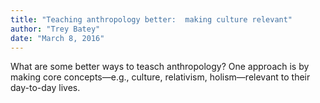 ```yaml
---
title: "Teaching anthropology better:  making culture relevant"
author: "Trey Batey"
date: "March 8, 2016"
---
```


What are some better ways to teasch anthropology? One approach is by making core concepts---e.g., culture, relativism, holism---relevant to their day-to-day lives.
